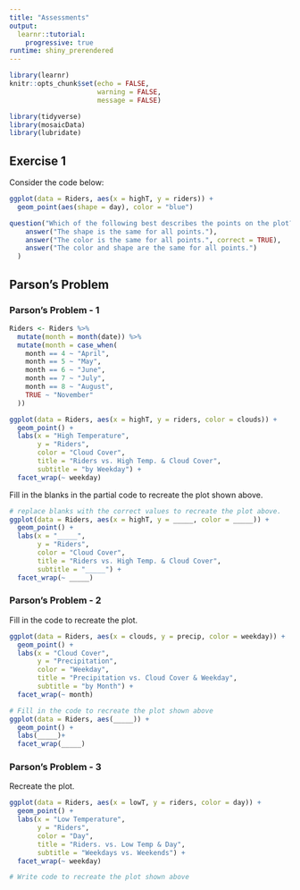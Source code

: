 ```yaml
---
title: "Assessments"
output: 
  learnr::tutorial:
    progressive: true
runtime: shiny_prerendered
---
```


```r
library(learnr)
knitr::opts_chunk$set(echo = FALSE, 
                      warning = FALSE, 
                      message = FALSE)
```

```r
library(tidyverse)
library(mosaicData)
library(lubridate)
```

## Exercise 1

Consider the code below: 

```r
ggplot(data = Riders, aes(x = highT, y = riders)) +
  geom_point(aes(shape = day), color = "blue")
```

```r
question("Which of the following best describes the points on the plot?",
    answer("The shape is the same for all points."),
    answer("The color is the same for all points.", correct = TRUE),
    answer("The color and shape are the same for all points.")
  )
```

<!-- 
- Fix headings, so it's a continuous problem 
- Fix day of the week (is Monday correct?), put days in order
- Add itermediate problem, where they have to fill in code inside the brackets
- Fix questions 
- Add codebook at top
-->

## Parson's Problem 

### Parson's Problem - 1

```r
Riders <- Riders %>%
  mutate(month = month(date)) %>%
  mutate(month = case_when(
    month == 4 ~ "April", 
    month == 5 ~ "May", 
    month == 6 ~ "June", 
    month == 7 ~ "July", 
    month == 8 ~ "August", 
    TRUE ~ "November"
  ))
```


```r
ggplot(data = Riders, aes(x = highT, y = riders, color = clouds)) + 
  geom_point() + 
  labs(x = "High Temperature", 
       y = "Riders", 
       color = "Cloud Cover",
       title = "Riders vs. High Temp. & Cloud Cover", 
       subtitle = "by Weekday") +
  facet_wrap(~ weekday)
```

Fill in the blanks in the partial code to recreate the plot shown above. 

```r
# replace blanks with the correct values to recreate the plot above.
ggplot(data = Riders, aes(x = highT, y = _____, color = _____)) + 
  geom_point() + 
  labs(x = "_____", 
       y = "Riders", 
       color = "Cloud Cover",
       title = "Riders vs. High Temp. & Cloud Cover", 
       subtitle = "_____") +
  facet_wrap(~ _____)
```

### Parson's Problem - 2

Fill in the code to recreate the plot. 
```r
ggplot(data = Riders, aes(x = clouds, y = precip, color = weekday)) + 
  geom_point() + 
  labs(x = "Cloud Cover", 
       y = "Precipitation", 
       color = "Weekday",
       title = "Precipitation vs. Cloud Cover & Weekday", 
       subtitle = "by Month") +
  facet_wrap(~ month)
```

```r
# Fill in the code to recreate the plot shown above 
ggplot(data = Riders, aes(_____)) + 
  geom_point() + 
  labs(_____)+
  facet_wrap(_____)
```

### Parson's Problem - 3

Recreate the plot. 

```r
ggplot(data = Riders, aes(x = lowT, y = riders, color = day)) + 
  geom_point() + 
  labs(x = "Low Temperature", 
       y = "Riders", 
       color = "Day",
       title = "Riders. vs. Low Temp & Day", 
       subtitle = "Weekdays vs. Weekends") +
  facet_wrap(~ weekday)
```

```r
# Write code to recreate the plot shown above 

```

